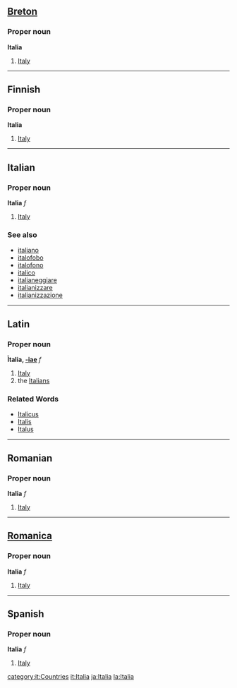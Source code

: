 ==[[Breton]]==
===Proper noun===
'''Italia'''

#[[Italy]]

----
==Finnish==
===Proper noun===
'''Italia'''

#[[Italy]]

----
==Italian==
===Proper noun===
'''Italia''' ''f''

# [[Italy]]

===See also===
*[[italiano]]
*[[italofobo]]
*[[italofono]]
*[[italico]]
*[[italianeggiare]]
*[[italianizzare]]
*[[italianizzazione]]

----

==Latin==
===Proper noun===
'''Ītalia, [[Wiktionary Appendix:Latin first declension|-iae]]''' ''f''

#[[Italy]]
#the [[Italian]]s

===Related Words===
*[[Italicus]]
*[[Italis]]
*[[Italus]]
----
==Romanian==
===Proper noun===
'''Italia''' ''f''

#[[Italy]]

----
==[[Romanica]]==
===Proper noun===
'''Italia''' ''f''

#[[Italy]]

----

==Spanish==
===Proper noun===
'''Italia''' ''f''

#[[Italy]]
[[category:it:Countries]]
[[it:Italia]]
[[ja:Italia]]
[[la:Italia]]